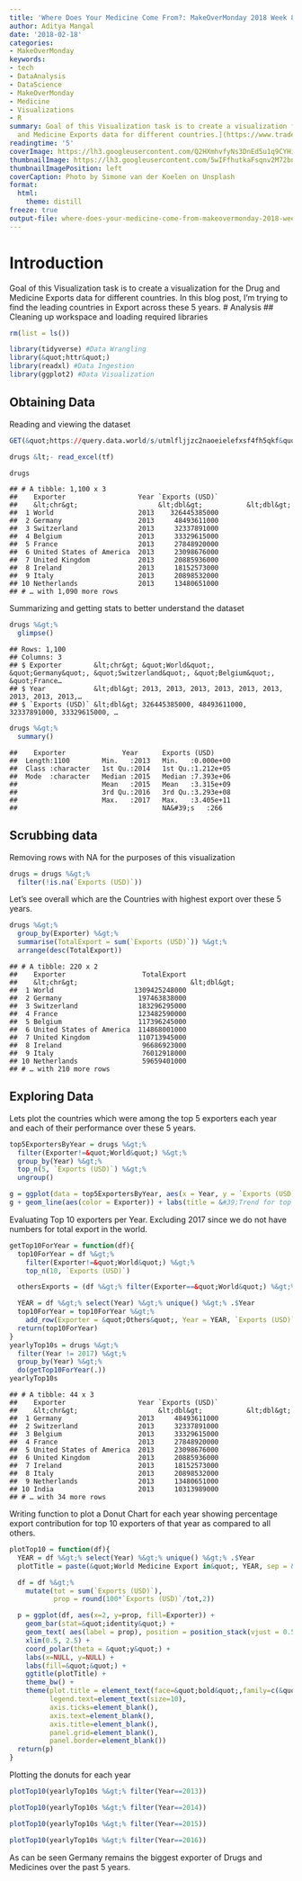 ```yaml
---
title: 'Where Does Your Medicine Come From?: MakeOverMonday 2018 Week 8'
author: Aditya Mangal
date: '2018-02-18'
categories:
- MakeOverMonday
keywords:
- tech
- DataAnalysis
- DataScience
- MakeOverMonday
- Medicine
- Visualizations
- R
summary: Goal of this Visualization task is to create a visualization for the [Drug
  and Medicine Exports data for different countries.](https://www.trademap.org/Country_SelProduct_TS.aspx?nvpm=1|||||3004|||4|1|1|2|2|1|2|1|1)
readingtime: '5'
coverImage: https://lh3.googleusercontent.com/Q2HXmhvfyNs3DnEd5u1q9CYHiOB9l-fX4XBzBuBYNKRipmFzpoM8s-vcRuJAw3Tm_sXpH_xOIgJI4vjiXkOxDZmiWmM1Du9XOLIsoEtPUWXovhBmVXEIZI7yn_j3GLMwoBOQ_pzSpe5mxkfK6FxtIr6OGLAkOAHU9dUpz2jyUfCU-J9CiiJYC5m_OpyeVaujFyq8J2FreRRH9vbrHcKIj7K1nVKk5Ud_t9P8DtB_DffFMXKlr-UaphCGba3RA4rPovIVYJGxFZjEMCuDETSlE64bRY-PSGpvnvWA_op8k07tk_SbWaoQC53PMSGtCe5Gv1-INBYeXOF3_ULYj755xnfRm4UWjScEr0oNgDKHQyYLrf81lZF2yhXSdTt3UrBMZPh4sfsPLrsK5UzG8SwI15Nq6yLal16Egk5ZMW_bow8PjvuBvZbgoZmVrlU4EqOoEdbdRyxlii20Ku-veLhexOrrVL-SADDIYsfUM4dbIiaxF0ZNQewrThrPXcppsKulZTBnVYde1f7hVmxT0OYxw9Q5y00VXeVziwM5J-_I0wOTcNfTXb2g8k7_wrY9-GgrwUIGPSXZkdVYUJhqMrxKPalFOCbeoE7VbiobaJALA6qWD8lxey-uesWq9_6hetauVAk_W8ameuW4u8kWdJpLbciOfc_3joMs=w2750-h1832-no
thumbnailImage: https://lh3.googleusercontent.com/5wIFfhutkaFsqnv2M72bnV_hFyJ_0d6y_Lu11O3U9Kx9XCD_WIGpMZCBl1iXJWzt63JsquXvi7TwNcNy6FGd_v5zq8PH2o7UhTqVIraM8Re5UGWb0myvjgzwsl080wnIXAwCx6s8oRkxXgIE5OzIar_Fw6kPcXJLIaTho3Q2lSWVac9p_U1vxNlbgWsf16aKc2lKWjkwHTaE6Hj2NnchUAXJ_6TpnoUiran--qVOKgkwQcCtEqo7DulTQxEuBZaQV9yoGTt6jbrgmwcquzR1OqTezSyLCzp_D6hK-GSkRYyvxAmRg2PvB1HedzzmiQ67y-32Z0bctMcUBigffgX3P_H9hO5v-K--dyDM-mBDHByiBkJ-ltrm0GdoMEARmE6E0kC4oy2afPX9_-PzDFhnK7_I-TXLt-1yO63abxRM2weynQ9qJHka6tyOiom3xTl1B8nkpwo1UfHkbF9MGOBER32zb86JVLmR9fJJZvLAMNjyYefxLb7BdP1CHeSvAK7CZMOkgdLJ3BQ7a4PAbKLUJTXPGiFaMRwmzbrx6OrUNNQnA3qF_bfW7ALEs3PnwDlXPJ3GBOnH8KOqfAU_ChQSW4rwlaqKa4d8O5mc_RMUNgSuTXYe6Q3TsXW7c_VPz7QLcC5spGONtyJQ9T6CRvAxXq2mtI5zRUdu=w750-h500-no
thumbnailImagePosition: left
coverCaption: Photo by Simone van der Koelen on Unsplash
format:
  html:
    theme: distill
freeze: true
output-file: where-does-your-medicine-come-from-makeovermonday-2018-week-8.html
---
```


# Introduction
Goal of this Visualization task is to create a visualization for the Drug and Medicine Exports data for different countries.
In this blog post, I’m trying to find the leading countries in Export across these 5 years.
# Analysis
## Cleaning up workspace and loading required libraries
```r
rm(list = ls())
```
```r
library(tidyverse) #Data Wrangling
library(&quot;httr&quot;)
library(readxl) #Data Ingestion
library(ggplot2) #Data Visualization
```
## Obtaining Data
Reading and viewing the dataset
```r
GET(&quot;https://query.data.world/s/utmlfljjzc2naoeielefxsf4fh5qkf&quot;, write_disk(tf &lt;- tempfile(fileext = &quot;.xlsx&quot;)))
```
```r
drugs &lt;- read_excel(tf)
```
```r
drugs
```
```
## # A tibble: 1,100 x 3
##    Exporter                  Year `Exports (USD)`
##    &lt;chr&gt;                    &lt;dbl&gt;           &lt;dbl&gt;
##  1 World                     2013    326445385000
##  2 Germany                   2013     48493611000
##  3 Switzerland               2013     32337891000
##  4 Belgium                   2013     33329615000
##  5 France                    2013     27848920000
##  6 United States of America  2013     23098676000
##  7 United Kingdom            2013     20885936000
##  8 Ireland                   2013     18152573000
##  9 Italy                     2013     20898532000
## 10 Netherlands               2013     13480651000
## # … with 1,090 more rows
```
Summarizing and getting stats to better understand the dataset
```r
drugs %&gt;%
  glimpse()
```
```
## Rows: 1,100
## Columns: 3
## $ Exporter        &lt;chr&gt; &quot;World&quot;, &quot;Germany&quot;, &quot;Switzerland&quot;, &quot;Belgium&quot;, &quot;France…
## $ Year            &lt;dbl&gt; 2013, 2013, 2013, 2013, 2013, 2013, 2013, 2013, 2013,…
## $ `Exports (USD)` &lt;dbl&gt; 326445385000, 48493611000, 32337891000, 33329615000, …
```
```r
drugs %&gt;%
  summary()
```
```
##    Exporter              Year      Exports (USD)
##  Length:1100        Min.   :2013   Min.   :0.000e+00
##  Class :character   1st Qu.:2014   1st Qu.:1.212e+05
##  Mode  :character   Median :2015   Median :7.393e+06
##                     Mean   :2015   Mean   :3.315e+09
##                     3rd Qu.:2016   3rd Qu.:3.293e+08
##                     Max.   :2017   Max.   :3.405e+11
##                                    NA&#39;s   :266
```
## Scrubbing data
Removing rows with NA for the purposes of this visualization
```r
drugs = drugs %&gt;%
  filter(!is.na(`Exports (USD)`))
```
Let’s see overall which are the Countries with highest export over these 5 years.
```r
drugs %&gt;%
  group_by(Exporter) %&gt;%
  summarise(TotalExport = sum(`Exports (USD)`)) %&gt;%
  arrange(desc(TotalExport))
```
```
## # A tibble: 220 x 2
##    Exporter                   TotalExport
##    &lt;chr&gt;                            &lt;dbl&gt;
##  1 World                    1309425248000
##  2 Germany                   197463838000
##  3 Switzerland               183296295000
##  4 France                    123482590000
##  5 Belgium                   117396245000
##  6 United States of America  114868001000
##  7 United Kingdom            110713945000
##  8 Ireland                    96686923000
##  9 Italy                      76012918000
## 10 Netherlands                59659401000
## # … with 210 more rows
```
## Exploring Data
Lets plot the countries which were among the top 5 exporters each year and each of their performance over these 5 years.
```r
top5ExportersByYear = drugs %&gt;%
  filter(Exporter!=&quot;World&quot;) %&gt;%
  group_by(Year) %&gt;%
  top_n(5, `Exports (USD)`) %&gt;%
  ungroup()
```
```r
g = ggplot(data = top5ExportersByYear, aes(x = Year, y = `Exports (USD)`))
g + geom_line(aes(color = Exporter)) + labs(title = &#39;Trend for top 5 exporters in the world over the years&#39;)
```

Evaluating Top 10 exporters per Year. Excluding 2017 since we do not have numbers for total export in the world.
```r
getTop10ForYear = function(df){
  top10ForYear = df %&gt;%
    filter(Exporter!=&quot;World&quot;) %&gt;%
    top_n(10, `Exports (USD)`)

  othersExports = (df %&gt;% filter(Exporter==&quot;World&quot;) %&gt;% select(`Exports (USD)`)) - (top10ForYear %&gt;% summarise(Total = sum(`Exports (USD)`)))

  YEAR = df %&gt;% select(Year) %&gt;% unique() %&gt;% .$Year
  top10ForYear = top10ForYear %&gt;%
    add_row(Exporter = &quot;Others&quot;, Year = YEAR, `Exports (USD)` = othersExports %&gt;% .$`Exports (USD)`)
  return(top10ForYear)
}
yearlyTop10s = drugs %&gt;%
  filter(Year != 2017) %&gt;%
  group_by(Year) %&gt;%
  do(getTop10ForYear(.))
yearlyTop10s
```
```
## # A tibble: 44 x 3
##    Exporter                  Year `Exports (USD)`
##    &lt;chr&gt;                    &lt;dbl&gt;           &lt;dbl&gt;
##  1 Germany                   2013     48493611000
##  2 Switzerland               2013     32337891000
##  3 Belgium                   2013     33329615000
##  4 France                    2013     27848920000
##  5 United States of America  2013     23098676000
##  6 United Kingdom            2013     20885936000
##  7 Ireland                   2013     18152573000
##  8 Italy                     2013     20898532000
##  9 Netherlands               2013     13480651000
## 10 India                     2013     10313989000
## # … with 34 more rows
```
Writing function to plot a Donut Chart for each year showing percentage export contribution for top 10 exporters of that year as compared to all others.
```r
plotTop10 = function(df){
  YEAR = df %&gt;% select(Year) %&gt;% unique() %&gt;% .$Year
  plotTitle = paste(&quot;World Medicine Export in&quot;, YEAR, sep = &quot; &quot;)

  df = df %&gt;%
    mutate(tot = sum(`Exports (USD)`),
           prop = round(100*`Exports (USD)`/tot,2))

  p = ggplot(df, aes(x=2, y=prop, fill=Exporter)) +
    geom_bar(stat=&quot;identity&quot;) +
    geom_text( aes(label = prop), position = position_stack(vjust = 0.5)) +
    xlim(0.5, 2.5) +
    coord_polar(theta = &quot;y&quot;) +
    labs(x=NULL, y=NULL) +
    labs(fill=&quot;&quot;) +
    ggtitle(plotTitle) +
    theme_bw() +
    theme(plot.title = element_text(face=&quot;bold&quot;,family=c(&quot;sans&quot;),size=15),
          legend.text=element_text(size=10),
          axis.ticks=element_blank(),
          axis.text=element_blank(),
          axis.title=element_blank(),
          panel.grid=element_blank(),
          panel.border=element_blank())
  return(p)
}
```
Plotting the donuts for each year
```r
plotTop10(yearlyTop10s %&gt;% filter(Year==2013))
```

```r
plotTop10(yearlyTop10s %&gt;% filter(Year==2014))
```

```r
plotTop10(yearlyTop10s %&gt;% filter(Year==2015))
```

```r
plotTop10(yearlyTop10s %&gt;% filter(Year==2016))
```

As can be seen Germany remains the biggest exporter of Drugs and Medicines over the past 5 years.
